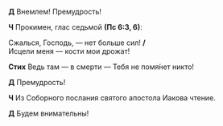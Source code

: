 **Д** Внемлем! Премудрость!

**Ч** Прокимен, глас седьмой **(Пс 6:3, 6)**:

Сжалься, Господь, — нет больше сил! **/**  
Исцели меня — кости мои дрожат!

**Стих** Ведь там — в смерти — Тебя не помя́нет никто!

**Д** Премудрость!

**Ч** Из Соборного послания святого апостола Иакова чтение.

**Д** Будем внимательны!

